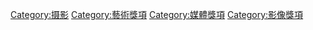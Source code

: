 [[Category:摄影|Category:摄影]]
[[Category:藝術獎項|Category:藝術獎項]]
[[Category:媒體獎項|Category:媒體獎項]]
[[Category:影像獎項|Category:影像獎項]]